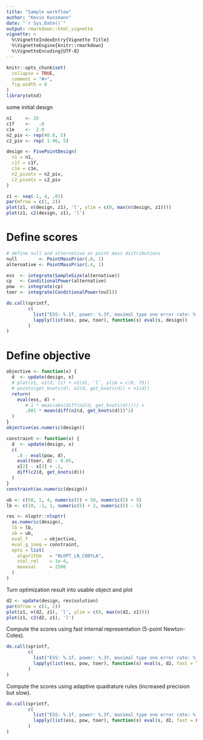 ```yaml
---
title: "Sample workflow"
author: "Kevin Kunzmann"
date: "`r Sys.Date()`"
output: rmarkdown::html_vignette
vignette: >
  %\VignetteIndexEntry{Vignette Title}
  %\VignetteEngine{knitr::rmarkdown}
  %\VignetteEncoding{UTF-8}
---
```


```r
knitr::opts_chunk$set(
  collapse = TRUE,
  comment = "#>",
  fig.width = 8
)
library(otsd)
```

some initial design

```r
n1     <- 25
c1f    <-   .0
c1e    <-  2.0
n2_piv <- rep(40.0, 5)
c2_piv <- rep( 1.96, 5)

design <- FivePointDesign(
  n1 = n1, 
  c1f = c1f, 
  c1e = c1e, 
  n2_pivots = n2_piv,
  c2_pivots = c2_piv
)

z1 <- seq(-2, 4, .01)
par(mfrow = c(1, 2))
plot(z1, n(design, z1), 'l', ylim = c(0, max(n(design, z1))))
plot(z1, c2(design, z1), 'l')
```

# Define scores 

```r
# define null and alternative as point mass distributions
null        <- PointMassPrior(.0, 1)
alternative <- PointMassPrior(.4, 1)

ess  <- integrate(SampleSize(alternative))
cp   <- ConditionalPower(alternative)
pow  <- integrate(cp)
toer <- integrate(ConditionalPower(null))

do.call(sprintf, 
        c(
          list("ESS: %.1f, power: %.3f, maximal type one error rate: %.3f"), 
          lapply(list(ess, pow, toer), function(s) eval(s, design))
        )
)
```

# Define objective

```r
objective <- function(x) {
  d  <- update(design, x)
  # plot(z1, n2(d, z1) + n1(d), 'l', ylim = c(0, 75))
  # points(get_knots(d), n2(d, get_knots(d)) + n1(d))
  return(
    eval(ess, d) + 
       #.1 * mean(abs(diff(n2(d, get_knots(d))))) + 
       .001 * mean(diff(n2(d, get_knots(d)))^2)
  )
}
objective(as.numeric(design))

constraint <- function(x) {
  d  <- update(design, x)
  c(
    .8 - eval(pow, d),
    eval(toer, d) - 0.05,
    x[2] - x[3] + .1,
    diff(c2(d, get_knots(d)))
  )
}
constraint(as.numeric(design))

ub <- c(50, 1, 4, numeric(5) + 50, numeric(5) + 5)
lb <- c(10, -1, 1, numeric(5) + 2, numeric(5) - 5)

res <- nloptr::nloptr(
  as.numeric(design),
  lb = lb,
  ub = ub,
  eval_f      = objective,
  eval_g_ineq = constraint,
  opts = list(
    algorithm   = "NLOPT_LN_COBYLA",
    xtol_rel    = 1e-4,
    maxeval     = 2500
  )
)
```

Turn optimization result into usable object and plot

```r
d2 <- update(design, res$solution)
par(mfrow = c(1, 2))
plot(z1, n(d2, z1), 'l', ylim = c(0, max(n(d2, z1))))
plot(z1, c2(d2, z1), 'l')
```

Compute the scores using fast internal representation (5-point Newton-Cotes).

```r
do.call(sprintf, 
        c(
          list("ESS: %.1f, power: %.3f, maximal type one error rate: %.3f"), 
          lapply(list(ess, pow, toer), function(s) eval(s, d2, fast = TRUE))
        )
)
```

Compute the scores using adaptive quadrature rules (increased precision but slow).

```r
do.call(sprintf, 
        c(
          list("ESS: %.1f, power: %.3f, maximal type one error rate: %.3f"), 
          lapply(list(ess, pow, toer), function(s) eval(s, d2, fast = FALSE))
        )
)
```
